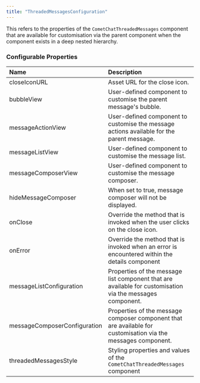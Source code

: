 ```yaml
---
title: "ThreadedMessagesConfiguration"
---
```


This refers to the properties of the `CometChatThreadedMessages` component that are available for customisation via the parent component when the component exists in a deep nested hierarchy.

### Configurable Properties

| Name                         | Description                                                                                                   |
| :---------------------------- | :------------------------------------------------------------------------------------------------------------- |
| closeIconURL                 | Asset URL for the close icon.                                                                                 |
| bubbleView                   | User-defined component to customise the parent message's bubble.                                              |
| messageActionView            | User-defined component to customise the message actions available for the parent message.                     |
| messageListView              | User-defined component to customise the message list.                                                         |
| messageComposerView          | User-defined component to customise the message composer.                                                     |
| hideMessageComposer          | When set to true, message composer will not be displayed.                                                     |
| onClose                      | Override the method that is invoked when the user clicks on the close icon.                                   |
| onError                      | Override the method that is invoked when an error is encountered within the details component                 |
| messageListConfiguration     | Properties of the message list component that are available for customisation via the messages component.     |
| messageComposerConfiguration | Properties of the message composer component that are available for customisation via the messages component. |
| threadedMessagesStyle        | Styling properties and values of the `CometChatThreadedMessages` component                                    |
